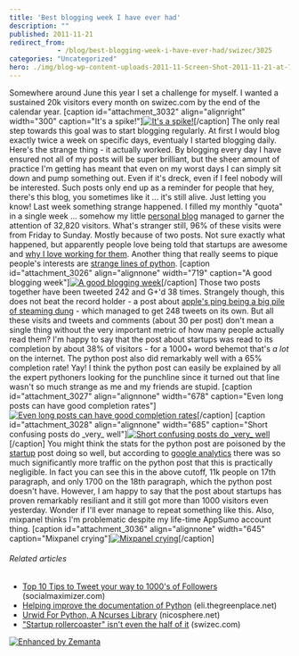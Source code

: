```yaml
---
title: 'Best blogging week I have ever had'
description: ""
published: 2011-11-21
redirect_from: 
            - /blog/best-blogging-week-i-have-ever-had/swizec/3025
categories: "Uncategorized"
hero: ./img/blog-wp-content-uploads-2011-11-Screen-Shot-2011-11-21-at-7.30.53-PM-300x206.png
---
```

Somewhere around June this year I set a challenge for myself. I wanted a sustained 20k visitors every month on swizec.com by the end of the calendar year. \[caption id=&quot;attachment_3032&quot; align=&quot;alignright&quot; width=&quot;300&quot; caption=&quot;It&#x27;s a spike!&quot;][![It&#x27;s a spike!](./img/blog-wp-content-uploads-2011-11-Screen-Shot-2011-11-21-at-7.30.53-PM-300x206.png "It&#x27;s a spike!")](http://swizec.com/blog/wp-content/uploads/2011/11/Screen-Shot-2011-11-21-at-7.30.53-PM.png)\[/caption] The only real step towards this goal was to start blogging regularly. At first I would blog exactly twice a week on specific days, eventualy I started blogging daily. Here&#x27;s the strange thing - it actually worked. By blogging every day I have ensured not all of my posts will be super brilliant, but the sheer amount of practice I&#x27;m getting has meant that even on my worst days I can simply sit down and pump something out. Even if it&#x27;s dreck, even if I feel nobody will be interested. Such posts only end up as a reminder for people that hey, there&#x27;s this blog, you sometimes like it ... it&#x27;s still alive. Just letting you know! Last week something strange happened. I filled my monthly &quot;quota&quot; in a single week ... somehow my little [personal blog](http://en.wikipedia.org/wiki/Blog "Blog") managed to garner the attention of 32,820 visitors. What&#x27;s stranger still, 96% of these visits were from Friday to Sunday. Mostly because of two posts. Not sure exactly what happened, but apparently people love being told that startups are awesome and [why I love working for them](http://swizec.com/blog/why-i-only-work-with-startups/swizec/2936 "Why I only work with startups"). Another thing that really seems to pique people&#x27;s interests are [strange lines of python](http://swizec.com/blog/strangest-line-of-python-you-have-ever-seen/swizec/3012 "Strangest line of python you have ever seen"). \[caption id=&quot;attachment_3026&quot; align=&quot;alignnone&quot; width=&quot;719&quot; caption=&quot;A good blogging week&quot;][![A good blogging week](http://swizec.com/blog/wp-content/uploads/2011/11/Screen-Shot-2011-11-21-at-7.07.47-PM.png "A good blogging week")](./img/blog-wp-content-uploads-2011-11-Screen-Shot-2011-11-21-at-7.07.47-PM.png)\[/caption] Those two posts together have been tweeted 242 and G+&#x27;d 38 times. Strangely though, this does not beat the record holder - a post about [apple&#x27;s ping being a big pile of steaming dung](http://swizec.com/blog/apples-ping-is-a-big-pile-of-steaming-dung/swizec/1444 "Apple’s Ping is a big pile of steaming dung") - which managed to get 248 tweets on its own. But all these visits and tweets and comments (about 30 per post) don&#x27;t mean a single thing without the very important metric of how many people actually read them? I&#x27;m happy to say that the post about startups was read to its completion by about 38% of visitors - for a 1000+ word behemot that&#x27;s _a lot_ on the internet. The python post also did remarkably well with a 65% completion rate! Yay! I think the python post can easily be explained by all the expert pythoners looking for the punchline since it turned out that line wasn&#x27;t so much strange as me and my friends are stupid. \[caption id=&quot;attachment_3027&quot; align=&quot;alignnone&quot; width=&quot;678&quot; caption=&quot;Even long posts can have good completion rates&quot;][![Even long posts can have good completion rates](http://swizec.com/blog/wp-content/uploads/2011/11/Screen-Shot-2011-11-21-at-7.14.29-PM.png "Even long posts can have good completion rates")](./img/blog-wp-content-uploads-2011-11-Screen-Shot-2011-11-21-at-7.14.29-PM.png)\[/caption] \[caption id=&quot;attachment_3028&quot; align=&quot;alignnone&quot; width=&quot;685&quot; caption=&quot;Short confusing posts do \_very\_ well&quot;][![Short confusing posts do \_very\_ well](http://swizec.com/blog/wp-content/uploads/2011/11/Screen-Shot-2011-11-21-at-7.15.38-PM.png "Short confusing posts do _very_ well")](./img/blog-wp-content-uploads-2011-11-Screen-Shot-2011-11-21-at-7.15.38-PM.png)\[/caption] You might think the stats for the python post are poisoned by the [startup](http://en.wikipedia.org/wiki/Startup_company "Startup company") post doing so well, but according to [google analytics](http://www.google.com/analytics "Google Analytics") there was so much significantly more traffic on the python post that this is practically negligible. In fact you can see this in the above cutoff, 11k people on 17th paragraph, and only 1700 on the 18th paragraph, which the python post doesn&#x27;t have. However, I am happy to say that the post about startups has proven remarkably resiliant and it still got more than 1000 visitors even yesterday. Wonder if I&#x27;ll ever manage to repeat something like this. Also, mixpanel thinks I&#x27;m problematic despite my life-time AppSumo account thing. \[caption id=&quot;attachment_3036&quot; align=&quot;alignnone&quot; width=&quot;645&quot; caption=&quot;Mixpanel crying&quot;][![Mixpanel crying](http://swizec.com/blog/wp-content/uploads/2011/11/Screen-Shot-2011-11-21-at-7.34.35-PM.png "Mixpanel crying")](./img/blog-wp-content-uploads-2011-11-Screen-Shot-2011-11-21-at-7.34.35-PM.png)\[/caption]

###### Related articles

- [Top 10 Tips to Tweet your way to 1000&#x27;s of Followers](http://blog.socialmaximizer.com/tweet-your-way-to-1000%e2%80%99s-of-followers/) (socialmaximizer.com)
- [Helping improve the documentation of Python](http://eli.thegreenplace.net/2011/07/12/helping-improve-the-documentation-of-python/) (eli.thegreenplace.net)
- [Urwid For Python, A Ncurses Library](http://www.nicosphere.net/urwid-for-python-a-ncurses-library-2541/) (nicosphere.net)
- [&quot;Startup rollercoaster&quot; isn&#x27;t even the half of it](http://swizec.com/blog/startup-rollercoaster-isnt-even-the-half-of-it/swizec/2712) (swizec.com)

[![Enhanced by Zemanta](http://img.zemanta.com/zemified_e.png?x-id=02ff9b7e-b2e9-43ee-9abf-dbc8874593e5)](http://www.zemanta.com/ "Enhanced by Zemanta")